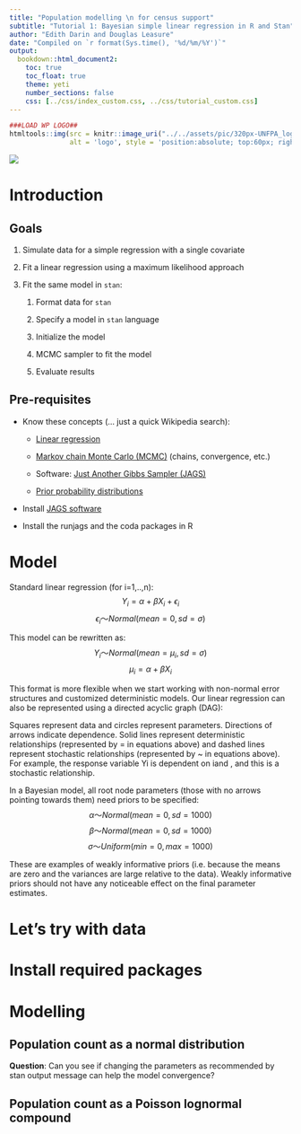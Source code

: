 ```yaml
---
title: "Population modelling \n for census support"
subtitle: "Tutorial 1: Bayesian simple linear regression in R and Stan"
author: "Edith Darin and Douglas Leasure"
date: "Compiled on `r format(Sys.time(), '%d/%m/%Y')`"
output: 
  bookdown::html_document2:
    toc: true
    toc_float: true
    theme: yeti
    number_sections: false
    css: [../css/index_custom.css, ../css/tutorial_custom.css]
---
```


```r
###LOAD WP LOGO##
htmltools::img(src = knitr::image_uri("../../assets/pic/320px-UNFPA_logo.svg.png"),
               alt = 'logo', style = 'position:absolute; top:60px; right:0; padding:20px; width: 25%; height: auto')
```

![](../../assets/pic/wp_logotype_gray_low.png)

# Introduction

## Goals

1.  Simulate data for a simple regression with a single covariate

2.  Fit a linear regression using a maximum likelihood approach

3.  Fit the same model in `stan`:

    1.  Format data for `stan`

    2.  Specify a model in `stan` language

    3.  Initialize the model

    4.  MCMC sampler to fit the model

    5.  Evaluate results

## Pre-requisites

-   Know these concepts (... just a quick Wikipedia search):

    -   [Linear regression](https://en.wikipedia.org/wiki/Linear_regression)

    -   [Markov chain Monte Carlo (MCMC)](https://en.wikipedia.org/wiki/Markov_chain_Monte_Carlo) (chains, convergence, etc.)

    -   Software: [Just Another Gibbs Sampler (JAGS)](https://en.wikipedia.org/wiki/Just_another_Gibbs_sampler)

    -   [Prior probability distributions](https://en.wikipedia.org/wiki/Prior_probability)

-   Install [JAGS software](http://mcmc-jags.sourceforge.net/)

-   Install the runjags and the coda packages in R

# Model

Standard linear regression (for i=1,..,n): $$ Y_i = \alpha  + \beta X_i + \epsilon_i $$ $$ \epsilon_i 〜 Normal(mean=0,sd=\sigma)$$

This model can be rewritten as: $$Y_i 〜 Normal(mean=\mu_i, sd=\sigma)$$ $$ \mu_i=\alpha + \beta X_i$$

This format is more flexible when we start working with non-normal error structures and customized deterministic models. Our linear regression can also be represented using a directed acyclic graph (DAG):



Squares represent data and circles represent parameters. Directions of arrows indicate dependence. Solid lines represent deterministic relationships (represented by = in equations above) and dashed lines represent stochastic relationships (represented by \~ in equations above). For example, the response variable Yi is dependent on iand , and this is a stochastic relationship.

In a Bayesian model, all root node parameters (those with no arrows pointing towards them) need priors to be specified: $$ \alpha 〜 Normal(mean=0, sd=1000)$$ $$ \beta 〜 Normal(mean=0, sd=1000)$$ $$ \sigma 〜 Uniform(min=0, max=1000)$$

These are examples of weakly informative priors (i.e. because the means are zero and the variances are large relative to the data). Weakly informative priors should not have any noticeable effect on the final parameter estimates.

# Let's try with data

# Install required packages

# Modelling

## Population count as a normal distribution


::: {.question }
**Question**: Can you see if changing the parameters as recommended by stan output message can help the model convergence?
:::

## Population count as a Poisson lognormal compound

